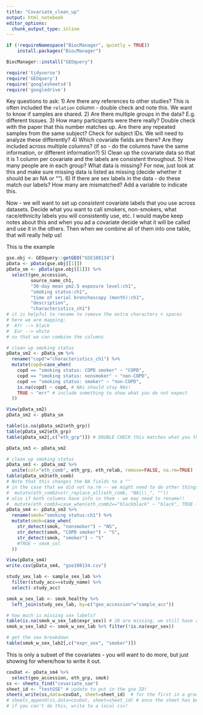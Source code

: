 ```yaml
---
title: "Covariate_clean_up"
output: html_notebook
editor_options: 
  chunk_output_type: inline
---
```

```r
if (!requireNamespace("BiocManager", quietly = TRUE))
    install.packages("BiocManager")

BiocManager::install("GEOquery")
```

```r
require('tidyverse')
require('GEOquery')
require('googlesheets4') 
require('googledrive')
```


Key questions to ask:
1) Are there any references to other studies? This is often included the `relation` column - double check and note this. We want to know if samples are shared.
2) Are there multiple groups in the data? E.g. different tissues.
3) How many participants were there really? Double check with the paper that this number matches up. Are there any repeated samples from the same subject? Check for subject IDs. We will need to analyze these differently?
4) Which covariate fields are there? Are they included across multiple columns? (if so - do the columns have the same information, or different information?)
5) Clean up the covariate data so that it is 1 column per covariate and the labels are consistent throughout.
5) How many people are in each group? What data is missing? For now, just look at this and make sure missing data is listed as missing (decide whether it should be an NA or "").
6) If there are sex labels in the data - do these match our labels? How many are mismatched? Add a variable to indicate this.

Now - we will want to set up *consistent* covariate labels that you use across datasets. Decide what you want to call smokers, non-smokers, what race/ethnicity labels you will consistently use, etc. I would maybe keep notes about this and when you ad a covariate decide what it will be called and use it in the others. Then when we combine all of them into one table, that will really help us!


This is the example 
```r
gse.obj <- GEOquery::getGEO("GSE108134") 
pData <- pData(gse.obj[[1]]) 
pData_sm <- pData(gse.obj[[1]]) %>% 
  select(geo_accession, 
         source_name_ch1, 
         "30-day mean pm2.5 exposure level:ch1",
         "smoking status:ch1",
         "time of serial bronchoscopy (month):ch1",
         "description",
         "characteristics_ch1")
# it is helpful to rename to remove the extra characters + spaces
# here we are mapping:
#  Afr --> black
#  Eur --> white
# so that we can combine the columns

# clean up smoking status
pData_sm2 <- pData_sm %>%
  rename("copd"="characteristics_ch1") %>%
  mutate(copd=case_when(
    copd == "smoking status: COPD smoker" ~ "COPD",
    copd == "smoking status: nonsmoker" ~ "non-COPD",
    copd == "smoking status: smoker" ~ "non-COPD",
    is.na(copd) ~ copd, # NAs should stay NAs! 
    TRUE ~ "err" # include something to show what you do not expect
  ))

View(pData_sm2)
pData_sm2 <- pData_sm

table(is.na(pData_sm2$eth_grp))
table(pData_sm2$eth_grp)
table(pData_sm2[,c("eth_grp")]) # DOUBLE CHECK this matches what you think

pData_sm3 <- pData_sm2

# clean up smoking status
pData_sm3 <- pData_sm2 %>% 
  unite(col="eth_comb", eth_grp, eth_relab, remove=FALSE, na.rm=TRUE) 
table(pData_sm3$eth_comb)
# Note that this changes the NA fields to a ""
# in the case that we did not na.rm -- we might need to do other things!
#  mutate(eth_comb2=str_replace_all(eth_comb, "NA|\\_", "")) 
# also if both columns have info in them - we may need to rename!!
#  mutate(eth_comb3=case_when(eth_comb2=="blackblack" ~ "black", TRUE ~ eth_comb  ))
pData_sm4 <- pData_sm3 %>% 
  rename(smok="smoking status:ch1") %>%
  mutate(smok=case_when(
    str_detect(smok, "nonsmoker") ~ "NS",
    str_detect(smok, "COPD smoker") ~ "S",
    str_detect(smok, "smoker") ~ "S"
    #TRUE ~ smok_col
  ))

View(pData_sm4)
write.csv(pData_sm4, "gse108134.csv")
```

```r
study_sex_lab <- sample_sex_lab %>% 
  filter(study_acc==study_name) %>% 
  select(-study_acc)

smok_w_sex_lab <- smok_healthy %>%
  left_join(study_sex_lab, by=c("geo_accession"="sample_acc"))

# how much is missing sex labels?
table(is.na(smok_w_sex_lab$expr_sex)) # 28 are missing, we still have a fair number
smok_w_sex_lab2 <- smok_w_sex_lab %>% filter(!is.na(expr_sex))

# get the sex breakdown
table(smok_w_sex_lab2[,c("expr_sex", "smoker")])
```


This is only a subset of the covariates - you will want to do more, but just showing for where/how to write it out.
```r
covDat <- pData_sm4 %>% 
  select(geo_accession, eth_grp, smok) 
ss <- sheets_find("covariate_sae")
sheet_id <- "testGSE" # update to put in the gse ID!
sheets_write(ss,data=covDat, sheet=sheet_id)  # for the first in a group
# sheets_append(ss,data=covDat, sheet=sheet_id) # once the sheet has been created if you want to update
# if you can't do this, write to a local csv!
```